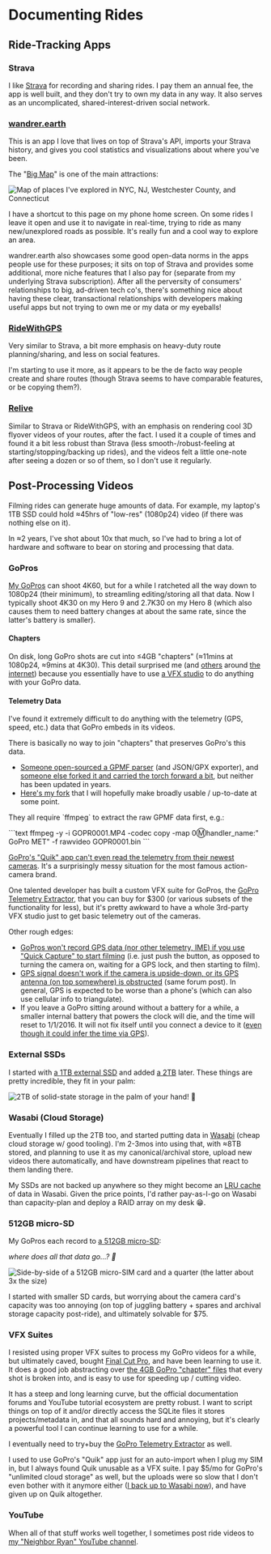 # Documenting Rides

## Ride-Tracking Apps

### Strava <a id="strava"></a>

I like [Strava](strava.com) for recording and sharing rides. I pay them an annual fee, the app is well built, and they don't try to own my data in any way. It also serves as an uncomplicated, shared-interest-driven social network.

### [wandrer.earth](https://wandrer.earth/) <a id="wandrer.earth"></a>

This is an app I love that lives on top of Strava's API, imports your Strava history, and gives you cool statistics and visualizations about where you've been.

The "[Big Map](https://wandrer.earth/dashboard/map#7.75/40.618/-73.792)" is one of the main attractions:

![Map of places I&apos;ve explored in NYC, NJ, Westchester County, and Connecticut](/renamed-imgs/wandrer-map.png)

I have a shortcut to this page on my phone home screen. On some rides I leave it open and use it to navigate in real-time, trying to ride as many new/unexplored roads as possible. It's really fun and a cool way to explore an area.

wandrer.earth also showcases some good open-data norms in the apps people use for these purposes; it sits on top of Strava and provides some additional, more niche features that I also pay for (separate from my underlying Strava subscription). After all the perversity of consumers' relationships to big, ad-driven tech co's, there's something nice about having these clear, transactional relationships with developers making useful apps but not trying to own me or my data or my eyeballs!

### [RideWithGPS](https://ridewithgps.com/)

Very similar to Strava, a bit more emphasis on heavy-duty route planning/sharing, and less on social features.

I'm starting to use it more, as it appears to be the de facto way people create and share routes (though Strava seems to have comparable features, or be copying them?).

### [Relive](https://relive.cc)

Similar to Strava or RideWithGPS, with an emphasis on rendering cool 3D flyover videos of your routes, after the fact. I used it a couple of times and found it a bit less robust than Strava (less smooth-/robust-feeling at starting/stopping/backing up rides), and the videos felt a little one-note after seeing a dozen or so of them, so I don't use it regularly.

## Post-Processing Videos

Filming rides can generate huge amounts of data. For example, my laptop's 1TB SSD could hold ≈45hrs of "low-res" (1080p24) video (if there was nothing else on it).

In ≈2 years, I've shot about 10x that much, so I've had to bring a lot of hardware and software to bear on storing and processing that data.

### GoPros

[My GoPros](gear.md#action-cameras) can shoot 4K60, but for a while I ratcheted all the way down to 1080p24 (their minimum), to streamling editing/storing all that data. Now I typically shoot 4K30 on my Hero 9 and 2.7K30 on my Hero 8 (which also causes them to need battery changes at about the same rate, since the latter's battery is smaller).

#### Chapters

On disk, long GoPro shots are cut into ≤4GB "chapters" (≈11mins at 1080p24, ≈9mins at 4K30). This detail surprised me (and [others](https://community.gopro.com/t5/Cameras/Split-Video-Files-Chaptering/td-p/761115) around [the internet](https://havecamerawilltravel.com/gopro/gopro-split-video-files/)) because you essentially have to use [a VFX studio](documenting-rides.md#vfx-suites) to do anything with your GoPro data.

#### Telemetry Data <a id="telemetry"></a>

I've found it extremely difficult to do anything with the telemetry (GPS, speed, etc.) data that GoPro embeds in its videos.

There is basically no way to join "chapters" that preserves GoPro's this data.

* [Someone open-sourced a GPMF parser](https://github.com/stilldavid/gopro-utils) (and JSON/GPX exporter), and [someone else forked it and carried the torch forward a bit](https://github.com/marengaz/gopro-utils), but neither has been updated in years.
* [Here's my fork](https://github.com/runsascoded/gopro-utils/) that I will hopefully make broadly usable / up-to-date at some point.

They all require \`ffmpeg\` to extract the raw GPMF data first, e.g.:

\`\`\`text
ffmpeg -y -i GOPR0001.MP4 -codec copy -map 0:m:handler_name:" GoPro MET" -f rawvideo GOPR0001.bin
\`\`\`

[GoPro's "Quik" app can't even read the telemetry from their newest cameras](https://community.gopro.com/t5/GoPro-Apps-for-Desktop/hero-9-not-showing-telemetry-overlays-on-gopro-quik/td-p/782383). It's a surprisingly messy situation for the most famous action-camera brand.

One talented developer has built a custom VFX suite for GoPros, the [GoPro Telemetry Extractor](https://goprotelemetryextractor.com/free/), that you can buy for $300 (or various subsets of the functionality for less), but it's pretty awkward to have a whole 3rd-party VFX studio just to get basic telemetry out of the cameras.

Other rough edges:

* [GoPros won't record GPS data (nor other telemetry, IME) if you use "Quick Capture" to start filming](https://community.gopro.com/t5/GoPro-Telemetry-GPS-overlays/GoPro-GPS-not-working-Performance-stickers-and-telemetry-FAQ/gpm-p/419554) (i.e. just push the button, as opposed to turning the camera on, waiting for a GPS lock, and then starting to film).
* [GPS signal doesn't work if the camera is upside-down, or its GPS antenna (on top somewhere) is obstructed](https://community.gopro.com/t5/GoPro-Telemetry-GPS-overlays/GoPro-GPS-not-working-Performance-stickers-and-telemetry-FAQ/gpm-p/419554) (same forum post). In general, GPS is expected to be worse than a phone's (which can also use cellular info to triangulate).
* If you leave a GoPro sitting around without a battery for a while, a smaller internal battery that powers the clock will die, and the time will reset to 1/1/2016. It will not fix itself until you connect a device to it ([even though it could infer the time via GPS](https://community.gopro.com/t5/Cameras/Does-the-GPS-not-set-the-internal-clock-on-the-Hero-5/td-p/273877)).

### External SSDs <a id="ssds"></a>

I started with [a 1TB external SSD](https://www.amazon.com/gp/product/B073H552FJ/) and added [a 2TB](https://www.amazon.com/gp/product/B0874XWW23/) later. These things are pretty incredible, they fit in your palm:

![2TB of solid-state storage in the palm of your hand! &#x1F92F;](.gitbook/assets/image.png)

### Wasabi (Cloud Storage) <a id="wasabi"></a>

Eventually I filled up the 2TB too, and started putting data in [Wasabi](https://wasabi.com/) (cheap cloud storage w/ good tooling). I'm 2-3mos into using that, with ≈8TB stored, and planning to use it as my canonical/archival store, upload new videos there automatically, and have downstream pipelines that react to them landing there.

My SSDs are not backed up anywhere so they might become an [LRU cache](https://en.wikipedia.org/wiki/Cache_replacement_policies#Least_recently_used_) of data in Wasabi. Given the price points, I'd rather pay-as-I-go on Wasabi than capacity-plan and deploy a RAID array on my desk 😁.

### 512GB micro-SD <a id="micro-sd"></a>

My GoPros each record to [a 512GB micro-SD](https://www.amazon.com/SAMSUNG-Select-microSDXC-Adapter-MB-ME512HA-dp-B0887CHVFF/dp/B0887CHVFF/):

 _where does all that data go…? 🤯_

![Side-by-side of a 512GB micro-SIM card and a quarter (the latter about 3x the size)](/renamed-imgs/sim-card-quarter.png)

I started with smaller SD cards, but worrying about the camera card's capacity was too annoying (on top of juggling battery + spares and archival storage capacity post-ride), and ultimately solvable for $75.

### VFX Suites <a id="vfx"></a>

I resisted using proper VFX suites to process my GoPro videos for a while, but ultimately caved, bought [Final Cut Pro](https://www.apple.com/final-cut-pro/), and have been learning to use it. It does a good job abstracting over [the 4GB GoPro "chapter" files](documenting-rides.md#chapters) that every shot is broken into, and is easy to use for speeding up / cutting video.

It has a steep and long learning curve, but the official documentation forums and YouTube tutorial ecosystem are pretty robust. I want to script things on top of it and/or directly access the SQLite files it stores projects/metadata in, and that all sounds hard and annoying, but it's clearly a powerful tool I can continue learning to use for a while.

I eventually need to try+buy the [GoPro Telemetry Extractor](https://goprotelemetryextractor.com/free/) as well.

I used to use GoPro's "Quik" app just for an auto-import when I plug my SIM in, but I always found Quik unusable as a VFX suite. I pay $5/mo for GoPro's "unlimited cloud storage" as well, but the uploads were so slow that I don't even bother with it anymore either ([I back up to Wasabi now](documenting-rides.md#wasabi)), and have given up on Quik altogether.

### YouTube <a id="youtube"></a>

When all of that stuff works well together, I sometimes post ride videos to [my "Neighbor Ryan" YouTube channel](https://www.youtube.com/channel/UCUEDi4kDGExvmx0g0gkVwkA/videos).
